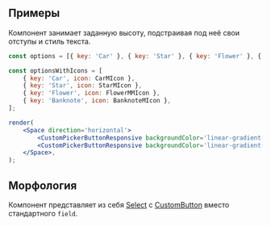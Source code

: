## Примеры

Компонент занимает заданную высоту, подстраивая под неё свои отступы и стиль текста.

```jsx live mobileHeight={640}
const options = [{ key: 'Car' }, { key: 'Star' }, { key: 'Flower' }, { key: 'Banknote' }];

const optionsWithIcons = [
    { key: 'Car', icon: CarMIcon },
    { key: 'Star', icon: StarMIcon },
    { key: 'Flower', icon: FlowerMMIcon },
    { key: 'Banknote', icon: BanknoteMIcon },
];

render(
    <Space direction='horizontal'>
        <CustomPickerButtonResponsive backgroundColor='linear-gradient(264.15deg, #FF42CA 0%, #FF8A00 100%)' options={optionsWithIcons} label='Picker button' />
        <CustomPickerButtonResponsive backgroundColor='linear-gradient(264.15deg, #FF42CA 0%, #FF8A00 100%)' options={options} variant='compact' />
    </Space>,
);
```

## Морфология

Компонент представляет из себя [Select](/docs/components-select--docs) с [CustomButton](/docs/components-custombutton--docs) вместо стандартного `field`.
